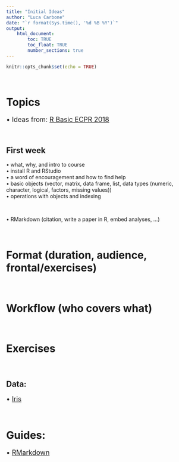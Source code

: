 ```yaml
---
title: "Initial Ideas"
author: "Luca Carbone"
date: "`r format(Sys.time(), '%d %B %Y')`"
output: 
    html_document:
        toc: TRUE
        toc_float: TRUE
        number_sections: true
---
```


```r
knitr::opts_chunk$set(echo = TRUE)
```

<br>

# Topics

| <font size="4"> • Ideas from: [R Basic ECPR 2018](https://github.com/aakosm/R_Basics_ECPR) </font>

<br>

## First week

| • what, why, and intro to course
| • install R and RStudio
| • a word of encouragement and how to find help
| • basic objects (vector, matrix, data frame, list, data types (numeric, character, logical, factors, missing values))
| • operations with objects and indexing

<br>

| • RMarkdown (citation, write a paper in R, embed analyses, ...)  

<br>

# Format (duration, audience, frontal/exercises)

<br>

# Workflow (who covers what)

<br>

# Exercises

<br>

## Data:

| <font size="4"> • [Iris](https://gist.github.com/curran/a08a1080b88344b0c8a7) </font>

<br>

# Guides:

| <font size="4"> • [RMarkdown](https://bookdown.org/yihui/rmarkdown/) </font>







